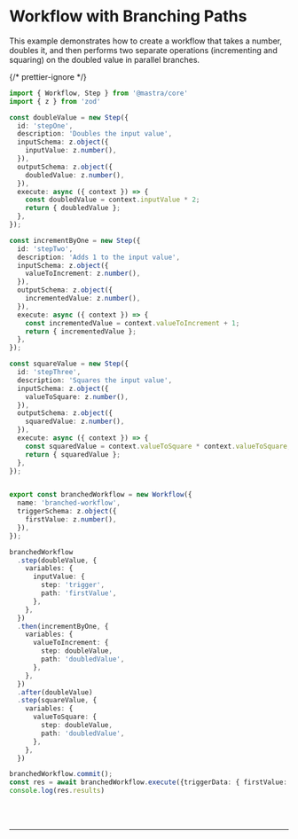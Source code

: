 
# Workflow with Branching Paths

This example demonstrates how to create a workflow that takes a number, doubles it, and then performs two separate operations (incrementing and squaring) on the doubled value in parallel branches.

{/* prettier-ignore */}
```ts showLineNumbers copy
import { Workflow, Step } from '@mastra/core'
import { z } from 'zod'

const doubleValue = new Step({
  id: 'stepOne',
  description: 'Doubles the input value',
  inputSchema: z.object({
    inputValue: z.number(),
  }),
  outputSchema: z.object({
    doubledValue: z.number(),
  }),
  execute: async ({ context }) => {
    const doubledValue = context.inputValue * 2;
    return { doubledValue };
  },
});

const incrementByOne = new Step({
  id: 'stepTwo',
  description: 'Adds 1 to the input value',
  inputSchema: z.object({
    valueToIncrement: z.number(),
  }),
  outputSchema: z.object({
    incrementedValue: z.number(),
  }),
  execute: async ({ context }) => {
    const incrementedValue = context.valueToIncrement + 1;
    return { incrementedValue };
  },
});

const squareValue = new Step({
  id: 'stepThree',
  description: 'Squares the input value',
  inputSchema: z.object({
    valueToSquare: z.number(),
  }),
  outputSchema: z.object({
    squaredValue: z.number(),
  }),
  execute: async ({ context }) => {
    const squaredValue = context.valueToSquare * context.valueToSquare;
    return { squaredValue };
  },
});


export const branchedWorkflow = new Workflow({
  name: 'branched-workflow',
  triggerSchema: z.object({
    firstValue: z.number(),
  }),
});

branchedWorkflow
  .step(doubleValue, {
    variables: {
      inputValue: {
        step: 'trigger',
        path: 'firstValue',
      },
    },
  })
  .then(incrementByOne, {
    variables: {
      valueToIncrement: {
        step: doubleValue,
        path: 'doubledValue',
      },
    },
  })
  .after(doubleValue)
  .step(squareValue, {
    variables: {
      valueToSquare: {
        step: doubleValue,
        path: 'doubledValue',
      },
    },
  })

branchedWorkflow.commit();
const res = await branchedWorkflow.execute({triggerData: { firstValue: 20 }})
console.log(res.results)
```

<br />
<br />
<hr className="dark:border-[#404040] border-gray-300" />
<br />
<br />
<GithubLink
  link={'https://github.com/mastra-ai/mastra/blob/main/examples/basics/workflows/workflow-with-branching-paths'}
/>
